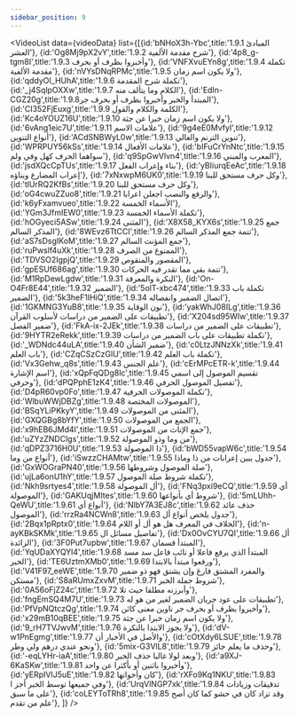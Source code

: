 ```yaml
---
sidebar_position: 9
---
```


<VideoList data={videoData} list={[{id:'bNHoX3h-Ybc',title:'1.9.1 المبادئ العشر'},
{id:'Og8Mj9pX2vY',title:'1.9.2 شرح مقدمة الألفية'},
{id:'4p8_g-tgm8I',title:'1.9.3 وأخبروا بظرف أو بحرف'},
{id:'VNFXvuEYn8g',title:'1.9.4 تكملة مقدمة الألفية'},
{id:'nVYsDNqRPMc',title:'1.9.5 ولا يكون اسم زمان'},
{id:'qddyOI_HUhA',title:'1.9.6 تكملة شرح المقدمة'},
{id:'_j4SqlpOXXw',title:'1.9.7 الكلام وما يتألف منه'},
{id:'EdIn-CGZ20g',title:'1.9.8المبتدأ والخبر وأخبروا بظرف أو بحرف جر'},
{id:'CI352FjEuxg',title:'1.9.9 الكلمة والكلام والقول'},
{id:'Kc4oYOUZ16U',title:'1.9.10 ولا يكون اسم زمان خبرا عن  جثة'},
{id:'6vAng1eic7U',title:'1.9.11 علامات الاسم'},
{id:'9g4eE0MvfyI',title:'1.9.12 أنواع التنوين'},
{id:'ACdSNBWyL0w',title:'1.9.13 تنوين الترنم والغالي'},
{id:'WPRPUY56kSs',title:'1.9.14 علامات الأفعال'},
{id:'bIFuCrYnNtc',title:'1.9.15 سواهما الحرف كهل وفي ولم'},
{id:'q9SpGwVlvn4',title:'1.9.16 المعرب والمبني'},
{id:'jsdXQcCpTUs',title:'1.9.17 بناء وإعراب الفعل'},
{id:'yBIiurqEeAc',title:'1.9.18 إعراب المضارع وبناؤه'},
{id:'7xNxwpM6UK0',title:'1.9.19 وكل حرف مستحق للبنا'},
{id:'tlUrRQ2KfBs',title:'1.9.20 وكل حرف مستحق للبنا'},
{id:'oG4cwuZZuo8',title:'1.9.21 والرفع والنصب اجعلن اعرابا'},
{id:'k6yFxamvueo',title:'1.9.22 الأسماء الخمسة'},
{id:'YGm3JfmIEW0',title:'1.9.23 تكملة الأسماء الخمسة'},
{id:'hOGyeci5ASw',title:'1.9.24 المثنى'},
{id:'X8X58_KYX6s',title:'1.9.25 جمع المذكر السالم'},
{id:'8WEvz6TtCCI',title:'1.9.26 تتمة جمع المذكر السالم'},
{id:'aS7sDsgIKoM',title:'1.9.27 جمع المؤنث السالم'},
{id:'ruPwslf4uXk',title:'1.9.28 الممنوع من الصرف'},
{id:'TDVSO2IgpjQ',title:'1.9.29 المقصور والمنقوص'},
{id:'gpESUf686ag',title:'1.9.30 تتمة بقي مما تقدر فيه الحركات'},
{id:'M1RpDewLgdw',title:'1.9.31 النكرة والمعرفة'},
{id:'On-O4Fr8E44',title:'1.9.32 الضمير'},
{id:'5olT-xbc474',title:'1.9.33 تكملة باب الضمير'},
{id:'5k3heF1IHiQ',title:'1.9.34 اتصال الضمير وانفصاله'},
{id:'1GKMNG3YuB8',title:'1.9.35 نون الوقاية'},
{id:'yakWhJ08ILg',title:'1.9.36 تطبيقات على الضمير من دراسات لأسلوب القرآن'},
{id:'X204sd95WIw',title:'1.9.37 ضمير الفصل'},
{id:'FkA-ix-2JEk',title:'1.9.38 تطبيقات على الضمير من دراسات'},
{id:'9HYTR2eRekk',title:'1.9.39 تكملة تطبيقات على باب الضمير من دراسات'},
{id:'_WDNdc44uLA',title:'1.9.40 ضمير الشأن'},
{id:'c0LtzJNNzXk',title:'1.9.41 باب العلم'},
{id:'CZqCSzCzGIU',title:'1.9.42 تكملة باب العلم'},
{id:'Vx3Gehw_q8s',title:'1.9.43 علم الجنس'},
{id:'cErMPcETR-k',title:'1.9.44 اسم الإشارة'},
{id:'xQpFqQDg8lc',title:'1.9.45 تقسيم الموصول إلى اسمي وحرفي'},
{id:'dPQPphE1zK4',title:'1.9.46 تفصيل الموصول الحرفي'},
{id:'D4pR60vp0Fo',title:'1.9.47 تكملة الموصولات الحرفية'},
{id:'WlbuWWjDBZg',title:'1.9.48 الموصولات المختصة'},
{id:'BSqYLiPKkyY',title:'1.9.49 المثنى من الموصولات'},
{id:'GXQGBg8bYfY',title:'1.9.50 الجمع من الموصولات'},
{id:'x9hEB6JMd4I',title:'1.9.51 جمع الإناث من الموصولات'},
{id:'uZYzZNDClgs',title:'1.9.52 من وما  وذو الموصولة'},
{id:'qDPZ3716H0U',title:'1.9.53 ذا الموصولة'},
{id:'bWD55vapW6c',title:'1.9.54 أنواع من وما'},
{id:'iSwzzCHAMtw',title:'1.9.55 جدول يبين إعرابات من ذا وماذا'},
{id:'GxWOGraPN40',title:'1.9.56 صلة الموصول وشروطها'},
{id:'ujLa6onU1hY',title:'1.9.57 تكملة شروط صلة الموصول'},
{id:'Nkh9srtyes4',title:'1.9.58 أل الموصولة'},
{id:'FNq3pxi9eCQ',title:'1.9.59 أي الموصولة'},
{id:'GAKUqjMItes',title:'1.9.60 شروط أي بأنواعها'},
{id:'5mLUhh-QeWU',title:'1.9.61 أنواع أي'},
{id:'NlbY7A3EJ8c',title:'1.9.62 حذف عائد الموصول'},
{id:'rrzRa4NCWn8',title:'1.9.63 جدول يلخص أنواع أل'},
{id:'2Bqx1pRptx0',title:'1.9.64 الخلاف في المعرف هل هو أل أو اللام'},
{id:'n-ayKBkSKMk',title:'1.9.65 تفاصيل مسائل ال'},
{id:'Dx0OvCYU7QI',title:'1.9.66 أل الزائدة'},
{id:'3F0Put7upbw',title:'1.9.67 المبتدأ قسمان'},
{id:'YqUDaXYQYl4',title:'1.9.68 المبتدأ الذي يرفع فاعلا أو نائب فاعل سد مسد الخبر'},
{id:'TE6UztmXMb0',title:'1.9.69 ورفعوا مبتدأ بالابتدا'},
{id:'V41F97_eeWE',title:'1.9.70 والمفرد المشتق فارغ وإن يشتق فهو ذو ضمير مستكن'},
{id:'S8aRUmxZxvM',title:'1.9.71 شروط جملة الخبر'},
{id:'0A56oFjZ24c',title:'1.9.72 وأبرزنه مطلقا حيث تلا'},
{id:'fngEmSQ4M7U',title:'1.9.73 تطبيقات على عود جريان الضمير لغير من هو له'},
{id:'PfVpNQtczQg',title:'1.9.74 وأخبروا بظرف أو بحرف جر ناوين معنى كائن'},
{id:'x29mB10qBEE',title:'1.9.75 ولا يكون اسم زمان خبرا عن جثة'},
{id:'9_rH7TVJwvM',title:'1.9.76 ولا يجوز الابتدا بالنكرة'},
{id:'dV-w1PnEgmg',title:'1.9.77 والأصل في الأخبار أن'},
{id:'cOtXdy6LSUE',title:'1.9.78 ونحو عندي درهم ولي وطر'},
{id:'5mix-G3VlL8',title:'1.9.79 وحذف ما يعلم جائز'},
{id:'-eqLYHr-iaA',title:'1.9.80 وبعد لولا غالبا حذف الخبر'},
{id:'a9XJ-6KaSKw',title:'1.9.81 وأخبروا باثنين أو بأكثرا عن واحد'},
{id:'yERpIVIJ5uE',title:'1.9.82 كان وأخواتها'},
{id:'rXFo9Kq1NKU',title:'1.9.83 وفي جميعها توسط الخبر أجز ا'},
{id:'UrqVlNGP7xk',title:'1.9.84 تدقيقات وزيادات على ما سبق'},
{id:'coLEYToTRh8',title:'1.9.85 وقد تزاد كان في حشو كما كان أصح علم من تقدم'},
]}
/>
